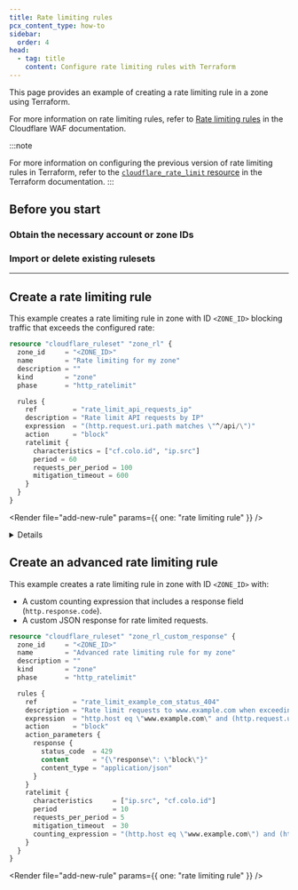 ```yaml
---
title: Rate limiting rules
pcx_content_type: how-to
sidebar:
  order: 4
head:
  - tag: title
    content: Configure rate limiting rules with Terraform
---
```



This page provides an example of creating a rate limiting rule in a zone using Terraform.

For more information on rate limiting rules, refer to [Rate limiting rules](/waf/rate-limiting-rules/) in the Cloudflare WAF documentation.

:::note

For more information on configuring the previous version of rate limiting rules in Terraform, refer to the [`cloudflare_rate_limit` resource](https://registry.terraform.io/providers/cloudflare/cloudflare/latest/docs/resources/rate_limit) in the Terraform documentation.
:::

## Before you start

### Obtain the necessary account or zone IDs

<Render file="find-ids" />

### Import or delete existing rulesets

<Render file="import-delete-existing-rulesets" />

---

## Create a rate limiting rule

This example creates a rate limiting rule in zone with ID `<ZONE_ID>` blocking traffic that exceeds the configured rate:

<Render file="v4-code-snippets" />

```tf
resource "cloudflare_ruleset" "zone_rl" {
  zone_id     = "<ZONE_ID>"
  name        = "Rate limiting for my zone"
  description = ""
  kind        = "zone"
  phase       = "http_ratelimit"

  rules {
    ref         = "rate_limit_api_requests_ip"
    description = "Rate limit API requests by IP"
    expression  = "(http.request.uri.path matches \"^/api/\")"
    action      = "block"
    ratelimit {
      characteristics = ["cf.colo.id", "ip.src"]
      period = 60
      requests_per_period = 100
      mitigation_timeout = 600
    }
  }
}
```

<Render file="add-new-rule" params={{ one: "rate limiting rule" }} /> <br />

<Details header="Account-level example configuration">

:::note[Before you start]

- Account-level rate limiting configuration requires an Enterprise plan with a paid add-on.

- Custom rulesets deployed at the account level will only apply to incoming traffic of zones on an Enterprise plan. The expression of your `execute` rule must end with `and cf.zone.plan eq "ENT"`.
  :::

This example defines a [custom ruleset](/ruleset-engine/custom-rulesets/) with a single rate limiting rule in account with ID `<ACCOUNT_ID>` that blocks traffic for the `/api/` path exceeding the configured rate. The second `cloudflare_ruleset` resource defines an `execute` rule that deploys the custom ruleset for traffic addressed at `example.com`.

<Render file="v4-code-snippets" />

```tf
resource "cloudflare_ruleset" "account_rl" {
  account_id  = <ACCOUNT_ID>
  name        = "Rate limiting rules for APIs"
  description = ""
  kind        = "custom"
  phase       = "http_ratelimit"

  rules {
    ref         = "rate_limit_api_ip"
    description = "Rate limit API requests by IP"
    expression  = "http.request.uri.path contains \"/api/\""
    action      = "block"
    ratelimit {
      characteristics     = ["cf.colo.id", "ip.src"]
      period              = 60
      requests_per_period = 100
      mitigation_timeout  = 600
    }
  }
}

# Account-level entry point ruleset for the 'http_ratelimit' phase
resource "cloudflare_ruleset" "account_rl_entrypoint" {
  account_id  = <ACCOUNT_ID>
  name        = "Account-level rate limiting"
  description = ""
  kind        = "root"
  phase       = "http_ratelimit"

  depends_on = [cloudflare_ruleset.account_rl]

  rules {
    # Deploy the previously defined custom ruleset containing a rate limiting rule
    ref         = "deploy_rate_limit_example_com"
    description = "Deploy custom ruleset with RL rule"
    expression  = "cf.zone.name eq \"example.com\" and cf.zone.plan eq \"ENT\""
    action      = "execute"
    action_parameters {
      id = cloudflare_ruleset.account_rl.id
    }
  }
}
```

</Details>

## Create an advanced rate limiting rule

This example creates a rate limiting rule in zone with ID `<ZONE_ID>` with:

- A custom counting expression that includes a response field (`http.response.code`).
- A custom JSON response for rate limited requests.

<Render file="v4-code-snippets" />

```tf
resource "cloudflare_ruleset" "zone_rl_custom_response" {
  zone_id     = "<ZONE_ID>"
  name        = "Advanced rate limiting rule for my zone"
  description = ""
  kind        = "zone"
  phase       = "http_ratelimit"

  rules {
    ref         = "rate_limit_example_com_status_404"
    description = "Rate limit requests to www.example.com when exceeding the threshold of 404 responses on /status/"
    expression  = "http.host eq \"www.example.com\" and (http.request.uri.path matches \"^/status/\")"
    action      = "block"
    action_parameters {
      response {
        status_code  = 429
        content      = "{\"response\": \"block\"}"
        content_type = "application/json"
      }
    }
    ratelimit {
      characteristics     = ["ip.src", "cf.colo.id"]
      period              = 10
      requests_per_period = 5
      mitigation_timeout  = 30
      counting_expression = "(http.host eq \"www.example.com\") and (http.request.uri.path matches \"^/status/\") and (http.response.code eq 404)"
    }
  }
}
```

<Render file="add-new-rule" params={{ one: "rate limiting rule" }} /> <br />
